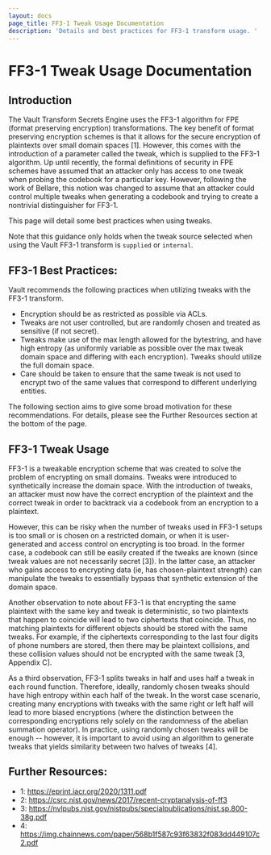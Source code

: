 ```yaml
---
layout: docs
page_title: FF3-1 Tweak Usage Documentation
description: 'Details and best practices for FF3-1 transform usage. '
---
```


# FF3-1 Tweak Usage Documentation

## Introduction

The Vault Transform Secrets Engine uses the FF3-1 algorithm for FPE
(format preserving encryption) transformations. The key benefit of format
preserving encryption schemes is that it allows for the secure encryption
of plaintexts over small domain spaces [1]. However, this comes with
the introduction of a parameter called the tweak, which is supplied to the
FF3-1 algorithm. Up until recently, the formal definitions of security in FPE
schemes have assumed that an attacker only has access to one tweak when probing
the codebook for a particular key. However, following the work of Bellare, this
notion was changed to assume that an attacker could control multiple tweaks when
generating a codebook and trying to create a nontrivial distinguisher for FF3-1.

This page will detail some best practices when using tweaks.

Note that this guidance only holds when the tweak source selected when using the Vault
FF3-1 transform is `supplied` or `internal`.

## FF3-1 Best Practices:

Vault recommends the following practices when utilizing tweaks with the FF3-1
transform.

- Encryption should be as restricted as possible via ACLs.
- Tweaks are not user controlled, but are randomly chosen and treated as
  sensitive (if not secret).
- Tweaks make use of the max length allowed for the bytestring,
  and have high entropy (as uniformly variable as possible over the max tweak
  domain space and differing with each encryption). Tweaks should utilize the
  full domain space.
- Care should be taken to ensure that the same tweak is not used to encrypt
  two of the same values that correspond to different underlying entities.

The following section aims to give some broad motivation for these recommendations.
For details, please see the Further Resources section at the bottom of the page.

## FF3-1 Tweak Usage

FF3-1 is a tweakable encryption scheme that was created to solve the problem of
encrypting on small domains. Tweaks were introduced to synthetically increase the
domain space. With the introduction of tweaks, an attacker must now have the
correct encryption of the plaintext and the correct tweak in order to backtrack
via a codebook from an encryption to a plaintext.

However, this can be risky when the number of tweaks used in FF3-1 setups
is too small or is chosen on a restricted domain, or when it is user-generated and
access control on encrypting is too broad. In the former case, a codebook can still
be easily created if the tweaks are known (since tweak values are not necessarily
secret [3]). In the latter case, an attacker who gains access to encrypting data
(ie, has chosen-plaintext strength) can manipulate the tweaks to essentially bypass
that synthetic extension of the domain space.

Another observation to note about FF3-1 is that encrypting the same plaintext
with the same key and tweak is deterministic, so two plaintexts that happen to
coincide will lead to two ciphertexts that coincide.
Thus, no matching plaintexts for different objects should be stored with the same
tweaks. For example, if the ciphertexts corresponding to the last four digits
of phone numbers are stored, then there may be plaintext collisions, and these
collision values should not be encrypted with the same tweak [3, Appendix C].

As a third observation, FF3-1 splits tweaks in half and uses half a tweak in each round function.
Therefore, ideally, randomly chosen tweaks should have high entropy within each half of the tweak.
In the worst case scenario, creating many encryptions with tweaks with the same right or left half
will lead to more biased encryptions (where the distinction between the corresponding
encryptions rely solely on the randomness of the abelian summation operator).
In practice, using randomly chosen tweaks will be enough -- however, it is important
to avoid using an algorithm to generate tweaks that yields similarity between two
halves of tweaks [4].

## Further Resources:

- 1: https://eprint.iacr.org/2020/1311.pdf
- 2: https://csrc.nist.gov/news/2017/recent-cryptanalysis-of-ff3
- 3: https://nvlpubs.nist.gov/nistpubs/specialpublications/nist.sp.800-38g.pdf
- 4: https://img.chainnews.com/paper/568b1f587c93f63832f083dd449107c2.pdf
